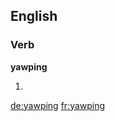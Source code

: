 ==English==

===Verb===
'''yawping'''

# {{present participle of|yawp}}

[[de:yawping]]
[[fr:yawping]]